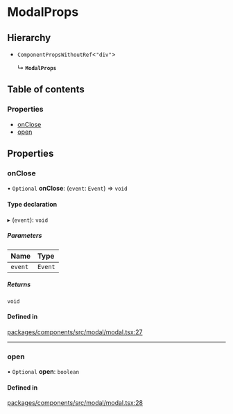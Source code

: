 # ModalProps

## Hierarchy

- `ComponentPropsWithoutRef`\<`"div"`\>

  ↳ **`ModalProps`**

## Table of contents

### Properties

- [onClose](ModalProps.md#onclose)
- [open](ModalProps.md#open)

## Properties

### onClose

• `Optional` **onClose**: (`event`: `Event`) => `void`

#### Type declaration

▸ (`event`): `void`

##### Parameters

| Name    | Type    |
| :------ | :------ |
| `event` | `Event` |

##### Returns

`void`

#### Defined in

[packages/components/src/modal/modal.tsx:27](https://github.com/vtex/shoreline/blob/9b5214c2f/packages/components/src/modal/modal.tsx#L27)

---

### open

• `Optional` **open**: `boolean`

#### Defined in

[packages/components/src/modal/modal.tsx:28](https://github.com/vtex/shoreline/blob/9b5214c2f/packages/components/src/modal/modal.tsx#L28)
